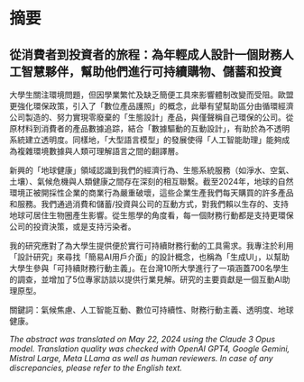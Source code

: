 # 摘要

::: {.content-hidden when-format="pdf"}

## 從消費者到投資者的旅程：為年輕成人設計一個財務人工智慧夥伴，幫助他們進行可持續購物、儲蓄和投資

:::

大學生關注環境問題，但因學業繁忙及缺乏簡便工具來影響體制改變而受阻。歐盟更強化環保政策，引入了「數位產品護照」的概念，此舉有望幫助區分由循環經濟公司製造的、努力實現零廢棄的「生態設計」產品，與僅聲稱自己環保的公司。從原材料到消費者的產品數據追踪，結合「數據驅動的互動設計」，有助於為不透明系統建立透明度。同樣地，「大型語言模型」的發展使得「人工智能助理」能夠成為複雜環境數據與人類可理解語言之間的翻譯層。

新興的「地球健康」領域認識到我們的經濟行為、生態系統服務（如淨水、空氣、土壤）、氣候危機與人類健康之間存在深刻的相互聯繫。截至2024年，地球的自然環境正被開採性企業的商業行為嚴重破壞，這些企業生產我們每天購買的許多產品和服務。我們通過消費和儲蓄/投資與公司的互動方式，對我們賴以生存的、支持地球可居住生物圈產生影響。從生態學的角度看，每一個財務行動都是支持更環保公司的投資決策，或是支持污染者。

我的研究應對了為大學生提供便於實行可持續財務行動的工具需求。我專注於利用「設計研究」來尋找「簡易AI用戶介面」的設計概念，也稱為「生成UI」，以幫助大學生參與「可持續財務行動主義」。在台灣10所大學進行了一項涵蓋700名學生的調查，並增加了5位專家訪談以提供行業見解。研究的主要貢獻是一個互動AI助理原型。

關鍵詞：氣候焦慮、人工智能互動、數位可持續性、財務行動主義、透明度、地球健康。


*The abstract was translated on May 22, 2024 using the Claude 3 Opus model. Translation quality was checked with OpenAI GPT4, Google Gemini, Mistral Large, Meta LLama as well as human reviewers. In case of any discrepancies, please refer to the English text.*